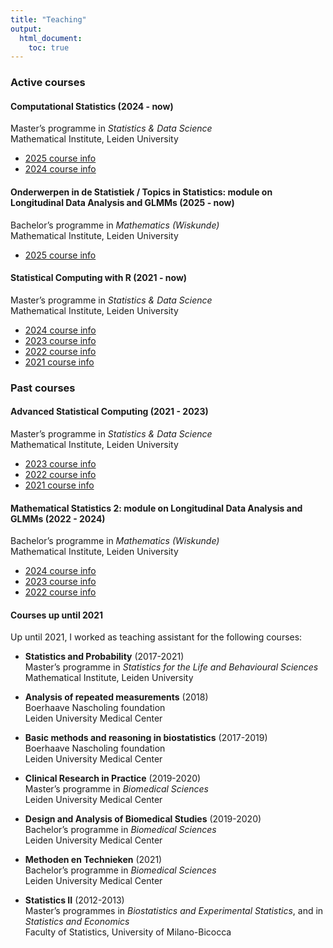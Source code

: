 ```yaml
---
title: "Teaching"
output:
  html_document:
    toc: true
---
```


### Active courses

#### Computational Statistics (2024 - now)

Master's programme in *Statistics \& Data Science*  
Mathematical Institute, Leiden University

* [2025 course info](https://studiegids.universiteitleiden.nl/en/courses/123870/computational-statistics)
* [2024 course info](https://studiegids.universiteitleiden.nl/en/courses/122111/computational-statistics)

#### Onderwerpen in de Statistiek / Topics in Statistics: module on Longitudinal Data Analysis and GLMMs (2025 - now)

Bachelor's programme in *Mathematics (Wiskunde)*  
Mathematical Institute, Leiden University

* [2025 course info](https://studiegids.universiteitleiden.nl/courses/129970/onderwerpen-in-de-statistiek)

#### Statistical Computing with R (2021 - now)

Master's programme in *Statistics \& Data Science*  
Mathematical Institute, Leiden University

* [2024 course info](https://studiegids.universiteitleiden.nl/en/courses/124033/statistical-computing-with-r)
* [2023 course info](https://studiegids.universiteitleiden.nl/en/courses/121707/statistical-computing-with-r)
* [2022 course info](https://studiegids.universiteitleiden.nl/en/courses/115518/statistical-computing-with-r)
* [2021 course info](https://studiegids.universiteitleiden.nl/en/courses/110098/statistical-computing-with-r)

### Past courses

#### Advanced Statistical Computing (2021 - 2023)

Master's programme in *Statistics \& Data Science*  
Mathematical Institute, Leiden University

* [2023 course info](https://studiegids.universiteitleiden.nl/en/courses/114185/advanced-statistical-computing)
* [2022 course info](https://studiegids.universiteitleiden.nl/en/courses/114185/advanced-statistical-computing)
* [2021  course info](https://studiegids.universiteitleiden.nl/en/courses/105113/advanced-statistical-computing)

#### Mathematical Statistics 2: module on Longitudinal Data Analysis and GLMMs (2022 - 2024)

Bachelor's programme in *Mathematics (Wiskunde)*  
Mathematical Institute, Leiden University

* [2024 course info](https://studiegids.universiteitleiden.nl/en/courses/118249/mathematical-statistics-2)
* [2023 course info](https://studiegids.universiteitleiden.nl/en/courses/115390/mathematical-statistics-2)
* [2022 course info](https://studiegids.universiteitleiden.nl/en/courses/109613/mathematical-statistics-2)

#### Courses up until 2021

Up until 2021, I worked as teaching assistant for the following courses:

* **Statistics and Probability** (2017-2021)  
Master's programme in *Statistics for the Life and Behavioural Sciences*  
Mathematical Institute, Leiden University

* **Analysis of repeated measurements** (2018)  
Boerhaave Nascholing foundation  
Leiden University Medical Center

* **Basic methods and reasoning in biostatistics** (2017-2019)  
Boerhaave Nascholing foundation  
Leiden University Medical Center

* **Clinical Research in Practice** (2019-2020)  
Master's programme in *Biomedical Sciences*  
Leiden University Medical Center

* **Design and Analysis of Biomedical Studies** (2019-2020)  
Bachelor's programme in *Biomedical Sciences*  
Leiden University Medical Center

* **Methoden en Technieken** (2021)  
Bachelor's programme in *Biomedical Sciences*  
Leiden University Medical Center

* **Statistics II** (2012-2013)  
Master's programmes in *Biostatistics and Experimental Statistics*, and in *Statistics and Economics*  
Faculty of Statistics, University of Milano-Bicocca


<!-- the part below is a fix to the menu not displaying properly
on the mobile version -->
<script src="https://code.jquery.com/jquery-3.3.1.slim.min.js" integrity="sha384-q8i/X+965DzO0rT7abK41JStQIAqVgRVzpbzo5smXKp4YfRvH+8abtTE1Pi6jizo" crossorigin="anonymous"></script>
<script src="https://cdn.jsdelivr.net/npm/popper.js@1.14.7/dist/umd/popper.min.js" integrity="sha384-UO2eT0CpHqdSJQ6hJty5KVphtPhzWj9WO1clHTMGa3JDZwrnQq4sF86dIHNDz0W1" crossorigin="anonymous"></script>
<script src="https://cdn.jsdelivr.net/npm/bootstrap@4.3.1/dist/js/bootstrap.min.js" integrity="sha384-JjSmVgyd0p3pXB1rRibZUAYoIIy6OrQ6VrjIEaFf/nJGzIxFDsf4x0xIM+B07jRM" crossorigin="anonymous"></script>
